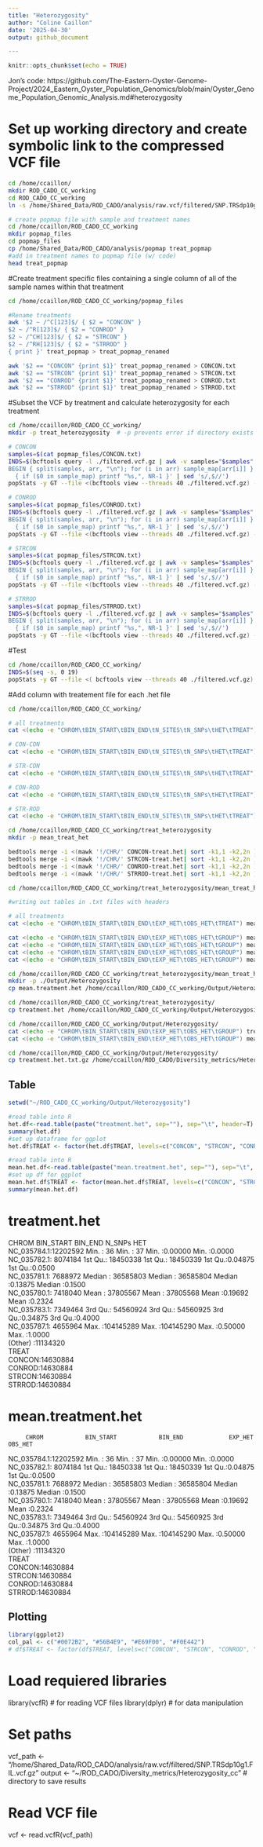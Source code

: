 ```yaml
---
title: "Heterozygosity"
author: "Coline Caillon"
date: '2025-04-30'
output: github_document

---
```


```r
knitr::opts_chunk$set(echo = TRUE)
```

Jon's code: 
https://github.com/The-Eastern-Oyster-Genome-Project/2024_Eastern_Oyster_Population_Genomics/blob/main/Oyster_Genome_Population_Genomic_Analysis.md#heterozygosity

# Set up working directory and create symbolic link to the compressed VCF file

```bash
cd /home/ccaillon/
mkdir ROD_CADO_CC_working
cd ROD_CADO_CC_working
ln -s /home/Shared_Data/ROD_CADO/analysis/raw.vcf/filtered/SNP.TRSdp10g1.FIL.vcf.gz filtered.vcf.gz
```

```bash
# create popmap file with sample and treatment names
cd /home/ccaillon/ROD_CADO_CC_working
mkdir popmap_files
cd popmap_files
cp /home/Shared_Data/ROD_CADO/analysis/popmap treat_popmap
#add in treatment names to popmap file (w/ code)
head treat_popmap 
```

#Create treatment specific files containing a single column of all of the sample names within that treatment
```bash
cd /home/ccaillon/ROD_CADO_CC_working/popmap_files

#Rename treatments
awk '$2 ~ /^C[123]$/ { $2 = "CONCON" } 
$2 ~ /^R[123]$/ { $2 = "CONROD" }
$2 ~ /^CH[123]$/ { $2 = "STRCON" }
$2 ~ /^RH[123]$/ { $2 = "STRROD" }
{ print }' treat_popmap > treat_popmap_renamed

awk '$2 == "CONCON" {print $1}' treat_popmap_renamed > CONCON.txt
awk '$2 == "STRCON" {print $1}' treat_popmap_renamed > STRCON.txt
awk '$2 == "CONROD" {print $1}' treat_popmap_renamed > CONROD.txt
awk '$2 == "STRROD" {print $1}' treat_popmap_renamed > STRROD.txt
```

#Subset the VCF by treatment and calculate heterozygosity for each treatment
```bash
cd /home/ccaillon/ROD_CADO_CC_working/
mkdir -p treat_heterozygosity  # -p prevents error if directory exists

# CONCON
samples=$(cat popmap_files/CONCON.txt)
INDS=$(bcftools query -l ./filtered.vcf.gz | awk -v samples="$samples" '
BEGIN { split(samples, arr, "\n"); for (i in arr) sample_map[arr[i]] }
  { if ($0 in sample_map) printf "%s,", NR-1 }' | sed 's/,$//')
popStats -y GT --file <(bcftools view --threads 40 ./filtered.vcf.gz) --target "$INDS" > ./treat_heterozygosity/CONCON.het

# CONROD
samples=$(cat popmap_files/CONROD.txt)
INDS=$(bcftools query -l ./filtered.vcf.gz | awk -v samples="$samples" '
BEGIN { split(samples, arr, "\n"); for (i in arr) sample_map[arr[i]] }
  { if ($0 in sample_map) printf "%s,", NR-1 }' | sed 's/,$//')
popStats -y GT --file <(bcftools view --threads 40 ./filtered.vcf.gz) --target "$INDS" > ./treat_heterozygosity/CONROD.het

# STRCON
samples=$(cat popmap_files/STRCON.txt)
INDS=$(bcftools query -l ./filtered.vcf.gz | awk -v samples="$samples" '
BEGIN { split(samples, arr, "\n"); for (i in arr) sample_map[arr[i]] }
  { if ($0 in sample_map) printf "%s,", NR-1 }' | sed 's/,$//')
popStats -y GT --file <(bcftools view --threads 40 ./filtered.vcf.gz) --target "$INDS" > ./treat_heterozygosity/STRCON.het

# STRROD
samples=$(cat popmap_files/STRROD.txt)
INDS=$(bcftools query -l ./filtered.vcf.gz | awk -v samples="$samples" '
BEGIN { split(samples, arr, "\n"); for (i in arr) sample_map[arr[i]] }
  { if ($0 in sample_map) printf "%s,", NR-1 }' | sed 's/,$//')
popStats -y GT --file <(bcftools view --threads 40 ./filtered.vcf.gz) --target "$INDS" > ./treat_heterozygosity/STRROD.het

```

#Test
```bash
cd /home/ccaillon/ROD_CADO_CC_working/
INDS=$(seq -s, 0 19)
popStats -y GT --file <( bcftools view --threads 40 ./filtered.vcf.gz) -t $INDS > ./treat_heterozygosity/test.het
```

#Add column with treatement file for each .het file
```bash
cd /home/ccaillon/ROD_CADO_CC_working/

# all treatments
cat <(echo -e "CHROM\tBIN_START\tBIN_END\tN_SITES\tN_SNPs\tHET\tTREAT") <(mawk '{if (NR>1) print $1 "\t" $2-1 "\t" $2 "\t" $4 "\t" $5 "\tCONCON"}' ./treat_heterozygosity/CONCON.het) <(mawk '{if (NR>1) print $1 "\t" $2-1 "\t" $2 "\t" $4 "\t" $5 "\tSTRCON"}' ./treat_heterozygosity/STRCON.het) <(mawk '{if (NR>1) print $1 "\t" $2-1 "\t" $2 "\t" $4 "\t" $5 "\tCONROD"}' ./treat_heterozygosity/CONROD.het) <(mawk '{if (NR>1) print $1 "\t" $2-1 "\t" $2 "\t" $4 "\t" $5 "\tSTRROD"}' ./treat_heterozygosity/STRROD.het) > ./treat_heterozygosity/treatment.het

# CON-CON
cat <(echo -e "CHROM\tBIN_START\tBIN_END\tN_SITES\tN_SNPs\tHET\tTREAT") <(mawk '{if (NR>1) print $1 "\t" $2-1 "\t" $2 "\t" $4 "\t" $5 "\tCONCON"}' ./treat_heterozygosity/CONCON.het) > ./treat_heterozygosity/CONCON-treat.het

# STR-CON
cat <(echo -e "CHROM\tBIN_START\tBIN_END\tN_SITES\tN_SNPs\tHET\tTREAT") <(mawk '{if (NR>1) print $1 "\t" $2-1 "\t" $2 "\t" $4 "\t" $5 "\tSTRCON"}' ./treat_heterozygosity/STRCON.het) > ./treat_heterozygosity/STRCON-treat.het

# CON-ROD
cat <(echo -e "CHROM\tBIN_START\tBIN_END\tN_SITES\tN_SNPs\tHET\tTREAT") <(mawk '{if (NR>1) print $1 "\t" $2-1 "\t" $2 "\t" $4 "\t" $5 "\tCONROD"}' ./treat_heterozygosity/CONROD.het) > ./treat_heterozygosity/CONROD-treat.het

# STR-ROD
cat <(echo -e "CHROM\tBIN_START\tBIN_END\tN_SITES\tN_SNPs\tHET\tTREAT") <(mawk '{if (NR>1) print $1 "\t" $2-1 "\t" $2 "\t" $4 "\t" $5 "\tSTRROD"}' ./treat_heterozygosity/STRROD.het) > ./treat_heterozygosity/STRROD-treat.het
```

```bash
cd /home/ccaillon/ROD_CADO_CC_working/treat_heterozygosity
mkdir -p mean_treat_het

bedtools merge -i <(mawk '!/CHR/' CONCON-treat.het| sort -k1,1 -k2,2n ) -c 4,5,6 -d -1 -o mean,mean,first > ../treat_heterozygosity/mean_treat_het/mean.CONCON.het
bedtools merge -i <(mawk '!/CHR/' STRCON-treat.het| sort -k1,1 -k2,2n ) -c 4,5,6 -d -1 -o mean,mean,first > ../treat_heterozygosity/mean_treat_het/mean.STRCON.het
bedtools merge -i <(mawk '!/CHR/' CONROD-treat.het| sort -k1,1 -k2,2n ) -c 4,5,6 -d -1 -o mean,mean,first > ../treat_heterozygosity/mean_treat_het/mean.CONROD.het
bedtools merge -i <(mawk '!/CHR/' STRROD-treat.het| sort -k1,1 -k2,2n ) -c 4,5,6 -d -1 -o mean,mean,first > ../treat_heterozygosity/mean_treat_het/mean.STRROD.het
```

```bash
cd /home/ccaillon/ROD_CADO_CC_working/treat_heterozygosity/mean_treat_het/ 

#writing out tables in .txt files with headers

# all treatments
cat <(echo -e "CHROM\tBIN_START\tBIN_END\tEXP_HET\tOBS_HET\tTREAT") mean.CONCON.het mean.STRCON.het mean.CONROD.het mean.STRROD.het > mean.treatment.het

cat <(echo -e "CHROM\tBIN_START\tBIN_END\tEXP_HET\tOBS_HET\tGROUP") mean.CONCON.het > mean.CONCON.het.txt
cat <(echo -e "CHROM\tBIN_START\tBIN_END\tEXP_HET\tOBS_HET\tGROUP") mean.STRCON.het > mean.STRCON.het.txt
cat <(echo -e "CHROM\tBIN_START\tBIN_END\tEXP_HET\tOBS_HET\tGROUP") mean.CONROD.het > mean.CONROD.het.txt
cat <(echo -e "CHROM\tBIN_START\tBIN_END\tEXP_HET\tOBS_HET\tGROUP") mean.STRROD.het > mean.STRROD.het.txt

cd /home/ccaillon/ROD_CADO_CC_working/treat_heterozygosity/mean_treat_het/ 
mkdir -p ./Output/Heterozygosity
cp mean.treatment.het /home/ccaillon/ROD_CADO_CC_working/Output/Heterozygosity

cd /home/ccaillon/ROD_CADO_CC_working/treat_heterozygosity/
cp treatment.het /home/ccaillon/ROD_CADO_CC_working/Output/Heterozygosity
```

```bash
cd /home/ccaillon/ROD_CADO_CC_working/Output/Heterozygosity/
cat <(echo -e "CHROM\tBIN_START\tBIN_END\tEXP_HET\tOBS_HET\tGROUP") treatment.het > treatment.het.txt
cat <(echo -e "CHROM\tBIN_START\tBIN_END\tEXP_HET\tOBS_HET\tGROUP") mean.treatment.het > mean.treatment.het.txt
```

```bash
cd /home/ccaillon/ROD_CADO_CC_working/Output/Heterozygosity/
cp treatment.het.txt.gz /home/ccaillon/ROD_CADO/Diversity_metrics/Heterozygosity/
```

## Table
```r
setwd("~/ROD_CADO_CC_working/Output/Heterozygosity")

#read table into R
het.df<-read.table(paste("treatment.het", sep=""), sep="\t", header=T)
summary(het.df)
#set up dataframe for ggplot
het.df$TREAT <- factor(het.df$TREAT, levels=c("CONCON", "STRCON", "CONROD", "STRROD"))

#read table into R 
mean.het.df<-read.table(paste("mean.treatment.het", sep=""), sep="\t", header=T)
#set up df for ggplot
mean.het.df$TREAT <- factor(mean.het.df$TREAT, levels=c("CONCON", "STRCON", "CONROD", "STRROD"))
summary(mean.het.df)
```

# treatment.het
CHROM            BIN_START            BIN_END              N_SNPs             HET        
 NC_035784.1:12202592   Min.   :       36   Min.   :       37   Min.   :0.00000   Min.   :0.0000  
 NC_035782.1: 8074184   1st Qu.: 18450338   1st Qu.: 18450339   1st Qu.:0.04875   1st Qu.:0.0500  
 NC_035781.1: 7688972   Median : 36585803   Median : 36585804   Median :0.13875   Median :0.1500  
 NC_035780.1: 7418040   Mean   : 37805567   Mean   : 37805568   Mean   :0.19692   Mean   :0.2324  
 NC_035783.1: 7349464   3rd Qu.: 54560924   3rd Qu.: 54560925   3rd Qu.:0.34875   3rd Qu.:0.4000  
 NC_035787.1: 4655964   Max.   :104145289   Max.   :104145290   Max.   :0.50000   Max.   :1.0000  
 (Other)    :11134320                                                                             
    TREAT         
 CONCON:14630884  
 CONROD:14630884  
 STRCON:14630884  
 STRROD:14630884  

# mean.treatment.het
         CHROM            BIN_START            BIN_END             EXP_HET           OBS_HET      
 NC_035784.1:12202592   Min.   :       36   Min.   :       37   Min.   :0.00000   Min.   :0.0000  
 NC_035782.1: 8074184   1st Qu.: 18450338   1st Qu.: 18450339   1st Qu.:0.04875   1st Qu.:0.0500  
 NC_035781.1: 7688972   Median : 36585803   Median : 36585804   Median :0.13875   Median :0.1500  
 NC_035780.1: 7418040   Mean   : 37805567   Mean   : 37805568   Mean   :0.19692   Mean   :0.2324  
 NC_035783.1: 7349464   3rd Qu.: 54560924   3rd Qu.: 54560925   3rd Qu.:0.34875   3rd Qu.:0.4000  
 NC_035787.1: 4655964   Max.   :104145289   Max.   :104145290   Max.   :0.50000   Max.   :1.0000  
 (Other)    :11134320                                                                             
    TREAT         
 CONCON:14630884  
 STRCON:14630884  
 CONROD:14630884  
 STRROD:14630884  

## Plotting 
```r
library(ggplot2)
col_pal <- c("#0072B2", "#56B4E9", "#E69F00", "#F0E442")
# df$TREAT <- factor(df$TREAT, levels=c("CONCON", "STRCON", "CONROD", "STRROD"))
```






# Load requiered libraries

library(vcfR)   # for reading VCF files
library(dplyr)  # for data manipulation

# Set paths
vcf_path <- "/home/Shared_Data/ROD_CADO/analysis/raw.vcf/filtered/SNP.TRSdp10g1.FIL.vcf.gz"
output <- "~/ROD_CADO/Diversity_metrics/Heterozygosity_cc"  # directory to save results

# Read VCF file
vcf <- read.vcfR(vcf_path)





